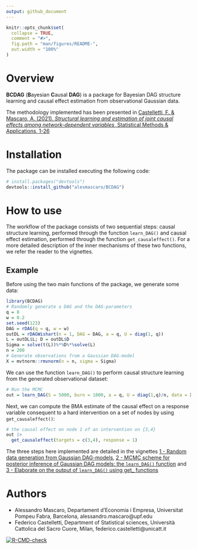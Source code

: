 ```yaml
---
output: github_document
---
```


<!-- README.md is generated from README.Rmd. Please edit that file -->

```r
knitr::opts_chunk$set(
  collapse = TRUE,
  comment = "#>",
  fig.path = "man/figures/README-",
  out.width = "100%"
)
```

# Overview

**BCDAG** (**B**ayesian **C**ausal **DAG**) is a package for Bayesian DAG structure learning and causal effect estimation from observational Gaussian data.

The methodology implemented has been presented in [Castelletti, F. \& Mascaro, A. (2021). *Structural learning and estimation of joint causal effects among network-dependent variables*, Statistical Methods \& Applications, 1-26](https://link.springer.com/article/10.1007/s10260-021-00579-1)

# Installation

The package can be installed executing the following code:

```r
# install.packages("devtools")
devtools::install_github("alesmascaro/BCDAG")
```

# How to use

The workflow of the package consists of two sequential steps: causal structure learning, performed through the function `learn_DAG()` and causal effect estimation, performed through the function `get_causaleffect()`. For a more detailed description of the inner mechanisms of these two functions, we refer the reader to the vignettes.

## Example

Before using the two main functions of the package, we generate some data:

```r
library(BCDAG)
# Randomly generate a DAG and the DAG-parameters
q = 8
w = 0.2
set.seed(123)
DAG = rDAG(q = q, w = w)
outDL = rDAGWishart(n = 1, DAG = DAG, a = q, U = diag(1, q))
L = outDL$L; D = outDL$D
Sigma = solve(t(L))%*%D%*%solve(L)
n = 200
# Generate observations from a Gaussian DAG-model
X = mvtnorm::rmvnorm(n = n, sigma = Sigma)
```

We can use the function `learn_DAG()` to perform causal structure learning from the generated observational dataset:

```r
# Run the MCMC
out = learn_DAG(S = 5000, burn = 1000, a = q, U = diag(1,q)/n, data = X, w = w)
```
Next, we can compute the BMA estimate of the causal effect on a response variable consequent to a hard intervention on a set of nodes by using `get_causaleffect()`:

```r
# the causal effect on node 1 of an intervention on {3,4}
out |>
  get_causaleffect(targets = c(3,4), response = 1)
```

The three steps here implemented are detailed in the vignettes [1 - Random data generation from Gaussian DAG-models](https://alesmascaro.github.io/BCDAG/bcdag_generatedata.html), [2 - MCMC scheme for posterior inference of Gaussian DAG models: the `learn_DAG()` function](https://alesmascaro.github.io/BCDAG/bcdag_learnDAG.html) and [3 - Elaborate on the output of `learn_DAG()` using get_ functions](https://alesmascaro.github.io/BCDAG/bcdag_getfamily.html)

# Authors

- Alessandro Mascaro, Departament d'Economia i Empresa, Universitat Pompeu Fabra, Barcelona, alessandro.mascaro@upf.edu
- Federico Castelletti, Department of Statistical sciences, Università Cattolica del Sacro Cuore, Milan, federico.castelletti@unicatt.it

<!-- badges: start -->
[![R-CMD-check](https://github.com/alesmascaro/BCDAG/workflows/R-CMD-check/badge.svg)](https://github.com/alesmascaro/BCDAG/actions)
<!-- badges: end -->

